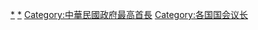 {{catmore|立法院院長}}

[[Category:立法院人物|*]]
[[Category:立法院立法委員|*]]
[[Category:中華民國政府最高首長|Category:中華民國政府最高首長]]
[[Category:各国国会议长|Category:各国国会议长]]